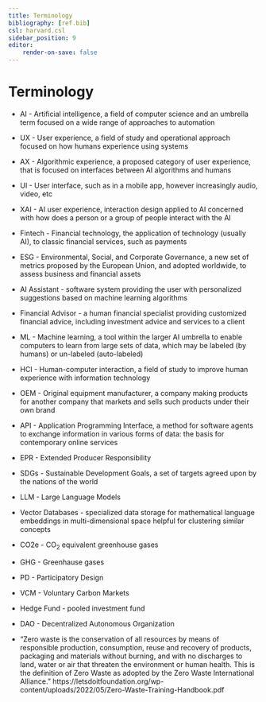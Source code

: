 ```yaml
---
title: Terminology
bibliography: [ref.bib]
csl: harvard.csl
sidebar_position: 9
editor:
    render-on-save: false
---
```


# Terminology

-   AI - Artificial intelligence, a field of computer science and an umbrella term focused on a wide range of approaches to automation

-   UX - User experience, a field of study and operational approach focused on how humans experience using systems

-   AX - Algorithmic experience, a proposed category of user experience, that is focused on interfaces between AI algorithms and humans

-   UI - User interface, such as in a mobile app, however increasingly audio, video, etc

-   XAI - AI user experience, interaction design applied to AI concerned with how does a person or a group of people interact with the AI

-   Fintech - Financial technology, the application of technology (usually AI), to classic financial services, such as payments

-   ESG - Environmental, Social, and Corporate Governance, a new set of metrics proposed by the European Union, and adopted worldwide, to assess business and financial assets

-   AI Assistant - software system providing the user with personalized suggestions based on machine learning algorithms

-   Financial Advisor - a human financial specialist providing customized financial advice, including investment advice and services to a client

-   ML - Machine learning, a tool within the larger AI umbrella to enable computers to learn from large sets of data, which may be labeled (by humans) or un-labeled (auto-labeled)

-   HCI - Human-computer interaction, a field of study to improve human experience with information technology

-   OEM - Original equipment manufacturer, a company making products for another company that markets and sells such products under their own brand

-   API - Application Programming Interface, a method for software agents to exchange information in various forms of data: the basis for contemporary online services

-   EPR - Extended Producer Responsibility

-   SDGs - Sustainable Development Goals, a set of targets agreed upon by the nations of the world

-   LLM - Large Language Models

-   Vector Databases - specialized data storage for mathematical language embeddings in multi-dimensional space helpful for clustering similar concepts

-   CO2e - CO~2~ equivalent greenhouse gases

-   GHG - Greenhause gases

-   PD - Participatory Design

-   VCM - Voluntary Carbon Markets

-   Hedge Fund - pooled investment fund

-   DAO - Decentralized Autonomous Organization

- "Zero waste is the conservation of all resources by means of responsible production, consumption,
reuse and recovery of products, packaging and materials without burning, and with no discharges
to land, water or air that threaten the environment or human health. This is the definition of Zero
Waste as adopted by the Zero Waste International Alliance." https://letsdoitfoundation.org/wp-content/uploads/2022/05/Zero-Waste-Training-Handbook.pdf